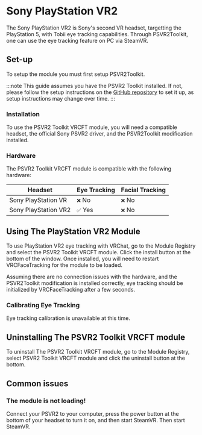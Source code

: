 # Sony PlayStation VR2

The Sony PlayStation VR2 is Sony's second VR headset, targetting the PlayStation 5, with Tobii eye tracking capabilities. Through PSVR2Toolkit, one can use the eye tracking feature on PC via SteamVR.

## Set-up

To setup the module you must first setup PSVR2Toolkit.

:::note
This guide assumes you have the PSVR2 Toolkit installed. If not, please follow the setup instructions on the [GitHub repository](https://github.com/BnuuySolutions/PSVR2Toolkit) to set it up, as setup instructions may change over time.
:::

### Installation

To use the PSVR2 Toolkit VRCFT module, you will need a compatible headset, the official Sony PSVR2 driver, and the PSVR2Toolkit modification installed.

### Hardware

The PSVR2 Toolkit VRCFT module is compatible with the following hardware:

| Headset | Eye Tracking | Facial Tracking |
| ---------------------------------- | -------- | --------- |
| Sony PlayStation VR                | `❌` No  | `❌` No  |
| Sony PlayStation VR2               | `✅` Yes | `❌` No  |

## Using The PlayStation VR2 Module

To use PlayStation VR2 eye tracking with VRChat, go to the Module Registry and select the PSVR2 Toolkit VRCFT module. Click the install button at the bottom of the window. Once installed, you will need to restart VRCFaceTracking for the module to be loaded.

Assuming there are no connection issues with the hardware, and the PSVR2Toolkit modification is installed correctly, eye tracking should be initialized by VRCFaceTracking after a few seconds.

### Calibrating Eye Tracking

Eye tracking calibration is unavailable at this time.

## Uninstalling The PSVR2 Toolkit VRCFT module

To uninstall The PSVR2 Toolkit VRCFT module, go to the Module Registry, select PSVR2 Toolkit VRCFT module and click the uninstall button at the bottom.

## Common issues

### The module is not loading!

Connect your PSVR2 to your computer, press the power button at the bottom of your headset to turn it on, and then start SteamVR. Then start SteamVR.